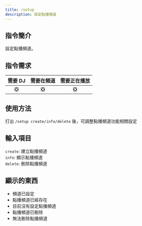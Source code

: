 ```yaml
---
title: /setup
description: 設定點播頻道
---
```


## 指令簡介
<Info>
設定點播頻道。
</Info>

## 指令需求
| 需要 DJ |	需要在頻道 | 需要正在播放 |
| :-----: | :-------: | :---------: |
|   ❎   |    ❎     |     ❎      |

## 使用方法
打出 `/setup create/info/delete` 後，可調整點播頻道功能相關設定

## 輸入項目
`create`: 建立點播頻道  
`info`: 顯示點播頻道  
`delete`: 刪除點播頻道  

## 顯示的東西
- 頻道已設定
- 點播頻道已經存在
- 目前沒有設定點播頻道
- 點播頻道已刪除
- 無法刪除點播頻道